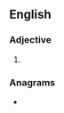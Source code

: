 ==English==

===Adjective===
{{head|en|adjective comparative form}}

# {{en-comparative of|bushy}}

===Anagrams===
* {{anagrams|en|a=behirsu|Bushire}}